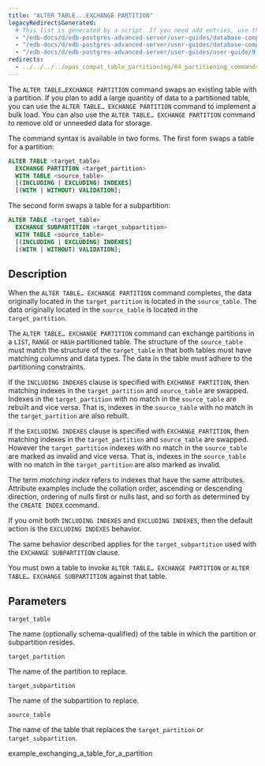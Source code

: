 ```yaml
---
title: "ALTER TABLE...EXCHANGE PARTITION"
legacyRedirectsGenerated:
  # This list is generated by a script. If you need add entries, use the `legacyRedirects` key.
  - "/edb-docs/d/edb-postgres-advanced-server/user-guides/database-compatibility-for-oracle-developers-guide/9.6/Database_Compatibility_for_Oracle_Developers_Guide_v9.6.1.109.html"
  - "/edb-docs/d/edb-postgres-advanced-server/user-guides/database-compatibility-for-oracle-developers-guide/9.5/Database_Compatibility_for_Oracle_Developers_Guide.1.334.html"
  - "/edb-docs/d/edb-postgres-advanced-server/user-guides/user-guide/9.5/EDB_Postgres_Enterprise_Guide.1.058.html"
redirects:
  - ../../../../epas_compat_table_partitioning/04_partitioning_commands_compatible_with_oracle_databases/06_alter_table_exchange_partition #generated for docs/epas/reorg-role-use-case-mode
---
```


<div id="alter_table_exchange_partition" class="registered_link"></div>

The `ALTER TABLE…EXCHANGE PARTITION` command swaps an existing table with a partition. If you plan to add a large quantity of data to a partitioned table, you can use the `ALTER TABLE… EXCHANGE PARTITION` command to implement a bulk load. You can also use the `ALTER TABLE… EXCHANGE PARTITION` command to remove old or unneeded data for storage.

The command syntax is available in two forms. The first form swaps a table for a partition:

```sql
ALTER TABLE <target_table>
  EXCHANGE PARTITION <target_partition>
  WITH TABLE <source_table>
  [(INCLUDING | EXCLUDING) INDEXES]
  [(WITH | WITHOUT) VALIDATION];
```

The second form swaps a table for a subpartition:

```sql
ALTER TABLE <target_table>
  EXCHANGE SUBPARTITION <target_subpartition>
  WITH TABLE <source_table>
  [(INCLUDING | EXCLUDING) INDEXES]
  [(WITH | WITHOUT) VALIDATION];
```

## Description

When the `ALTER TABLE… EXCHANGE PARTITION` command completes, the data originally located in the `target_partition` is located in the `source_table`. The data originally located in the `source_table` is located in the `target_partition`.

The `ALTER TABLE… EXCHANGE PARTITION` command can exchange partitions in a `LIST`, `RANGE` or `HASH` partitioned table. The structure of the `source_table` must match the structure of the `target_table` in that both tables must have matching columns and data types. The data in the table must adhere to the partitioning constraints.

If the `INCLUDING INDEXES` clause is specified with `EXCHANGE PARTITION`, then matching indexes in the `target_partition` and `source_table` are swapped. Indexes in the `target_partition` with no match in the `source_table` are rebuilt and vice versa. That is, indexes in the `source_table` with no match in the `target_partition` are also rebuilt.

If the `EXCLUDING INDEXES` clause is specified with `EXCHANGE PARTITION`, then matching indexes in the `target_partition` and `source_table` are swapped. However the `target_partition` indexes with no match in the `source_table` are marked as invalid and vice versa. That is, indexes in the `source_table` with no match in the `target_partition` are also marked as invalid.

The term *matching index* refers to indexes that have the same attributes. Attribute examples include the collation order, ascending or descending direction, ordering of nulls first or nulls last, and so forth as determined by the `CREATE INDEX` command.

If you omit both `INCLUDING INDEXES` and `EXCLUDING INDEXES`, then the default action is the `EXCLUDING INDEXES` behavior.

The same behavior described applies for the `target_subpartition` used with the `EXCHANGE SUBPARTITION` clause.

You must own a table to invoke `ALTER TABLE… EXCHANGE PARTITION` or `ALTER TABLE… EXCHANGE SUBPARTITION` against that table.

## Parameters

`target_table`

 The name (optionally schema-qualified) of the table in which the partition or subpartition resides.

`target_partition`

 The name of the partition to replace.

`target_subpartition`

 The name of the subpartition to replace.

`source_table`

 The name of the table that replaces the `target_partition` or `target_subpartition`.

<div class="toctree" maxdepth="3">

example_exchanging_a_table_for_a_partition

</div>
